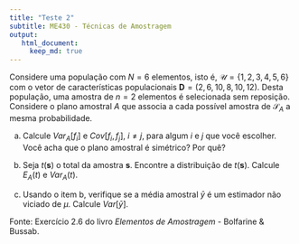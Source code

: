 ```yaml
---
title: "Teste 2"
subtitle: ME430 - Técnicas de Amostragem
output: 
   html_document:
     keep_md: true
---
```



Considere uma população com $N=6$ elementos, isto é, $\mathcal{U}=\{1,2,3,4,5,6\}$ com o vetor de características populacionais $\mathbf{D}=(2,6,10,8,10,12)$. Desta população, uma amostra de $n=2$ elementos é selecionada sem reposição. Considere o plano amostral $A$ que associa a cada possível amostra de $\mathcal{S}_A$ a mesma probabilidade.

a. Calcule $Var_A[f_i]$ e $Cov[f_i,f_j]$, $i\neq j$, para algum $i$ e $j$ que você escolher. Você acha que o plano amostral é simétrico? Por quê?

b. Seja $t(\mathbf{s})$ o total da amostra $\mathbf{s}$. Encontre a distribuição de $t(\mathbf{s})$. Calcule $E_A(t)$ e $Var_A(t)$.

c. Usando o item b, verifique se a média amostral $\bar{y}$ é um estimador não viciado de $\mu$. Calcule $Var[\bar{y}]$.

Fonte: Exercício 2.6 do livro *Elementos de Amostragem* - Bolfarine \& Bussab.

